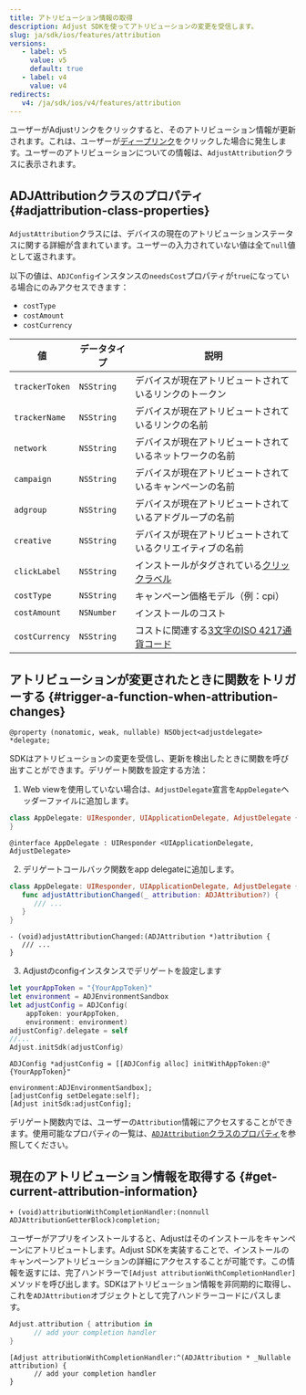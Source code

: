 ```yaml
---
title: アトリビューション情報の取得
description: Adjust SDKを使ってアトリビューションの変更を受信します。
slug: ja/sdk/ios/features/attribution
versions:
   - label: v5
     value: v5
     default: true
   - label: v4
     value: v4
redirects:
   v4: /ja/sdk/ios/v4/features/attribution
---
```


ユーザーがAdjustリンクをクリックすると、そのアトリビューション情報が更新されます。これは、ユーザーが[ディープリンク](https://help.adjust.com/ja/article/deep-links)をクリックした場合に発生します。ユーザーのアトリビューションについての情報は、`AdjustAttribution`クラスに表示されます。

## ADJAttributionクラスのプロパティ {#adjattribution-class-properties}

`AdjustAttribution`クラスには、デバイスの現在のアトリビューションステータスに関する詳細が含まれています。ユーザーの入力されていない値は全て`null`値として返されます。

<Callout type="note">

以下の値は、`ADJConfig`インスタンスの`needsCost`プロパティが`true`になっている場合にのみアクセスできます：

- `costType`
- `costAmount`
- `costCurrency`

</Callout>

| 値             | データタイプ | 説明                                                                                          |
| -------------- | ------------ | --------------------------------------------------------------------------------------------- |
| `trackerToken` | `NSString`   | デバイスが現在アトリビュートされているリンクのトークン                                        |
| `trackerName`  | `NSString`   | デバイスが現在アトリビュートされているリンクの名前                                            |
| `network`      | `NSString`   | デバイスが現在アトリビュートされているネットワークの名前                                      |
| `campaign`     | `NSString`   | デバイスが現在アトリビュートされているキャンペーンの名前                                      |
| `adgroup`      | `NSString`   | デバイスが現在アトリビュートされているアドグループの名前                                      |
| `creative`     | `NSString`   | デバイスが現在アトリビュートされているクリエイティブの名前                                    |
| `clickLabel`   | `NSString`   | インストールがタグされている[クリックラベル](https://help.adjust.com/ja/article/user-rewards) |
| `costType`     | `NSString`   | キャンペーン価格モデル（例：cpi）                                                             |
| `costAmount`   | `NSNumber`   | インストールのコスト                                                                          |
| `costCurrency` | `NSString`   | コストに関連する[3文字のISO 4217通貨コード](https://www.iban.com/currency-codes)              |

## アトリビューションが変更されたときに関数をトリガーする {#trigger-a-function-when-attribution-changes}

<CodeBlock title="プロパティ宣言">

```objc
@property (nonatomic, weak, nullable) NSObject<adjustdelegate> *delegate;
```

</CodeBlock>

SDKはアトリビューションの変更を受信し、更新を検出したときに関数を呼び出すことができます。デリゲート関数を設定する方法：

1. Web viewを使用していない場合は、`AdjustDelegate`宣言を`AppDelegate`ヘッダーファイルに追加します。

<Tabs>
<Tab title="Swift" sync="swift">

```swift
class AppDelegate: UIResponder, UIApplicationDelegate, AdjustDelegate {
}
```

</Tab>
<Tab title="Objective-C" sync="objc">

```objc
@interface AppDelegate : UIResponder <UIApplicationDelegate, AdjustDelegate>
```

</Tab>
</Tabs>

2. デリゲートコールバック関数をapp delegateに追加します。

<Tabs>
<Tab title="Swift" sync="swift">

```swift
class AppDelegate: UIResponder, UIApplicationDelegate, AdjustDelegate {
   func adjustAttributionChanged(_ attribution: ADJAttribution?) {
      /// ...
   }
}
```

</Tab>
<Tab title="Objective-C" sync="objc">

```objc
- (void)adjustAttributionChanged:(ADJAttribution *)attribution {
   /// ...
}
```

</Tab>
</Tabs>

3. Adjustのconfigインスタンスでデリゲートを設定します

<Tabs>
<Tab title="Swift" sync="swift"> <CodeBlock highlight="{range: 6}">

```swift
let yourAppToken = "{YourAppToken}"
let environment = ADJEnvironmentSandbox
let adjustConfig = ADJConfig(
    appToken: yourAppToken,
    environment: environment)
adjustConfig?.delegate = self
//...
Adjust.initSdk(adjustConfig)
```

</CodeBlock>
</Tab> <Tab title="Objective-C" sync="objc">
<CodeBlock highlight="{range: 3}">

```objc
ADJConfig *adjustConfig = [[ADJConfig alloc] initWithAppToken:@"{YourAppToken}"
                                            environment:ADJEnvironmentSandbox];
[adjustConfig setDelegate:self];
[Adjust initSdk:adjustConfig];
```

</CodeBlock>
</Tab>
</Tabs>

デリゲート関数内では、ユーザーの`Attribution`情報にアクセスすることができます。使用可能なプロパティの一覧は、[`ADJAttribution`クラスのプロパティ](#adjattribution-class-properties)を参照してください。

## 現在のアトリビューション情報を取得する {#get-current-attribution-information}

<CodeBlock title="メソッドシグネチャー">

```objc
+ (void)attributionWithCompletionHandler:(nonnull ADJAttributionGetterBlock)completion;
```

</CodeBlock>

ユーザーがアプリをインストールすると、Adjustはそのインストールをキャンペーンにアトリビュートします。Adjust SDKを実装することで、インストールのキャンペーンアトリビューションの詳細にアクセスすることが可能です。この情報を返すには、完了ハンドラーで`[Adjust attributionWithCompletionHandler]`メソッドを呼び出します。SDKはアトリビューション情報を非同期的に取得し、これを`ADJAttribution`オブジェクトとして完了ハンドラーコードにパスします。

<Tabs>
<Tab title="Swift" sync="swift">

```swift
Adjust.attribution { attribution in
      // add your completion handler
}
```

</Tab>
<Tab title="Objective-C" sync="objc">

```objc
[Adjust attributionWithCompletionHandler:^(ADJAttribution * _Nullable attribution) {
      // add your completion handler
}
```

</Tab>
</Tabs>
